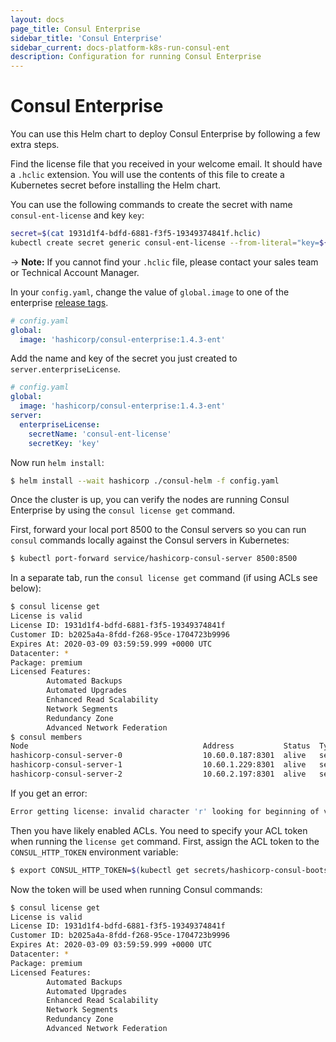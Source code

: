 ```yaml
---
layout: docs
page_title: Consul Enterprise
sidebar_title: 'Consul Enterprise'
sidebar_current: docs-platform-k8s-run-consul-ent
description: Configuration for running Consul Enterprise
---
```


# Consul Enterprise

You can use this Helm chart to deploy Consul Enterprise by following a few extra steps.

Find the license file that you received in your welcome email. It should have a `.hclic` extension. You will use the contents of this file to create a Kubernetes secret before installing the Helm chart.

You can use the following commands to create the secret with name `consul-ent-license` and key `key`:

```bash
secret=$(cat 1931d1f4-bdfd-6881-f3f5-19349374841f.hclic)
kubectl create secret generic consul-ent-license --from-literal="key=${secret}"
```

-> **Note:** If you cannot find your `.hclic` file, please contact your sales team or Technical Account Manager.

In your `config.yaml`, change the value of `global.image` to one of the enterprise [release tags](https://hub.docker.com/r/hashicorp/consul-enterprise/tags).

```yaml
# config.yaml
global:
  image: 'hashicorp/consul-enterprise:1.4.3-ent'
```

Add the name and key of the secret you just created to `server.enterpriseLicense`.

```yaml
# config.yaml
global:
  image: 'hashicorp/consul-enterprise:1.4.3-ent'
server:
  enterpriseLicense:
    secretName: 'consul-ent-license'
    secretKey: 'key'
```

Now run `helm install`:

```bash
$ helm install --wait hashicorp ./consul-helm -f config.yaml
```

Once the cluster is up, you can verify the nodes are running Consul Enterprise by
using the `consul license get` command.

First, forward your local port 8500 to the Consul servers so you can run `consul`
commands locally against the Consul servers in Kubernetes:

```bash
$ kubectl port-forward service/hashicorp-consul-server 8500:8500
```

In a separate tab, run the `consul license get` command (if using ACLs see below):

```bash
$ consul license get
License is valid
License ID: 1931d1f4-bdfd-6881-f3f5-19349374841f
Customer ID: b2025a4a-8fdd-f268-95ce-1704723b9996
Expires At: 2020-03-09 03:59:59.999 +0000 UTC
Datacenter: *
Package: premium
Licensed Features:
        Automated Backups
        Automated Upgrades
        Enhanced Read Scalability
        Network Segments
        Redundancy Zone
        Advanced Network Federation
$ consul members
Node                                       Address           Status  Type    Build      Protocol  DC   Segment
hashicorp-consul-server-0                  10.60.0.187:8301  alive   server  1.4.3+ent  2         dc1  <all>
hashicorp-consul-server-1                  10.60.1.229:8301  alive   server  1.4.3+ent  2         dc1  <all>
hashicorp-consul-server-2                  10.60.2.197:8301  alive   server  1.4.3+ent  2         dc1  <all>
```

If you get an error:

```bash
Error getting license: invalid character 'r' looking for beginning of value
```

Then you have likely enabled ACLs. You need to specify your ACL token when
running the `license get` command. First, assign the ACL token to the `CONSUL_HTTP_TOKEN` environment variable:

```bash
$ export CONSUL_HTTP_TOKEN=$(kubectl get secrets/hashicorp-consul-bootstrap-acl-token --template={{.data.token}} | base64 -D)
```

Now the token will be used when running Consul commands:

```bash
$ consul license get
License is valid
License ID: 1931d1f4-bdfd-6881-f3f5-19349374841f
Customer ID: b2025a4a-8fdd-f268-95ce-1704723b9996
Expires At: 2020-03-09 03:59:59.999 +0000 UTC
Datacenter: *
Package: premium
Licensed Features:
        Automated Backups
        Automated Upgrades
        Enhanced Read Scalability
        Network Segments
        Redundancy Zone
        Advanced Network Federation
```
